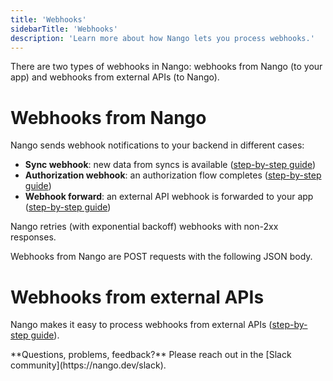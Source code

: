 ```yaml
---
title: 'Webhooks'
sidebarTitle: 'Webhooks'
description: 'Learn more about how Nango lets you process webhooks.'
---
```


There are two types of webhooks in Nango: webhooks from Nango (to your app) and webhooks from external APIs (to Nango).

# Webhooks from Nango

Nango sends webhook notifications to your backend in different cases:
- **Sync webhook**: new data from syncs is available ([step-by-step guide](/integrate/guides/sync-data-from-an-api#listen-for-webhooks-from-nango))
- **Authorization webhook**: an authorization flow completes ([step-by-step guide](/integrate/guides/authorize-an-api#listen-for-webhooks))
- **Webhook forward**: an external API webhook is forwarded to your app ([step-by-step guide](/integrate/guides/receive-webhooks-from-an-api#configure-webhooks-from-nango))

<Tip>
Nango retries (with exponential backoff) webhooks with non-2xx responses.
</Tip>

Webhooks from Nango are POST requests with the following JSON body.

# Webhooks from external APIs

Nango makes it easy to process webhooks from external APIs ([step-by-step guide](/integrate/guides/receive-webhooks-from-an-api)).


<Tip>
**Questions, problems, feedback?** Please reach out in the [Slack community](https://nango.dev/slack).
</Tip>